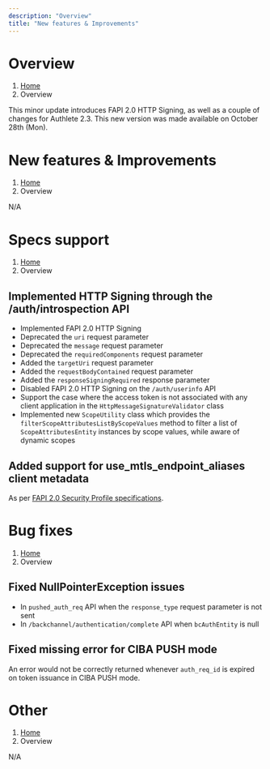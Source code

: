 ```yaml
---
description: "Overview"
title: "New features & Improvements"
---
```




# Overview
1. [Home](https://www.authlete.com/)
3. Overview

This minor update introduces FAPI 2.0 HTTP Signing, as well as a couple of changes for Authlete 2.3.
This new version was made available on October 28th (Mon).

# New features & Improvements
1. [Home](https://www.authlete.com/)
3. Overview

N/A

# Specs support
1. [Home](https://www.authlete.com/)
3. Overview

## Implemented HTTP Signing through the /auth/introspection API

- Implemented FAPI 2.0 HTTP Signing
- Deprecated the `uri` request parameter
- Deprecated the `message` request parameter
- Deprecated the `requiredComponents` request parameter
- Added the `targetUri` request parameter
- Added the `requestBodyContained` request parameter
- Added the `responseSigningRequired` response parameter
- Disabled FAPI 2.0 HTTP Signing on the `/auth/userinfo` API
- Support the case where the access token is not associated with any client application in the `HttpMessageSignatureValidator` class
- Implemented new `ScopeUtility` class which provides the `filterScopeAttributesListByScopeValues` method to filter a list of `ScopeAttributesEntity` instances by scope values, while aware of dynamic scopes

## Added support for use_mtls_endpoint_aliases client metadata

As per [FAPI 2.0 Security Profile specifications](https://openid.bitbucket.io/fapi/fapi-2_0-security-profile.html#section-8.1.1).

# Bug fixes
1. [Home](https://www.authlete.com/)
3. Overview

## Fixed NullPointerException issues

- In `pushed_auth_req` API when the `response_type` request parameter is not sent
- In `/backchannel/authentication/complete` API when `bcAuthEntity` is null

## Fixed missing error for CIBA PUSH mode

An error would not be correctly returned whenever `auth_req_id` is expired on token issuance in CIBA PUSH mode.

# Other
1. [Home](https://www.authlete.com/)
3. Overview

N/A
